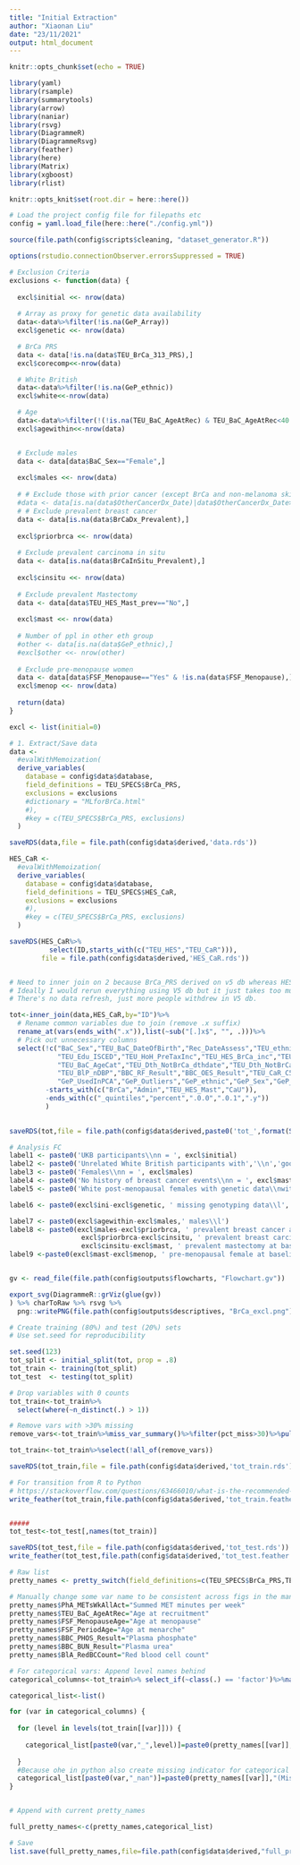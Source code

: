 ```yaml
---
title: "Initial Extraction"
author: "Xiaonan Liu"
date: "23/11/2021"
output: html_document
---
```


```r
knitr::opts_chunk$set(echo = TRUE)

library(yaml)
library(rsample)
library(summarytools)
library(arrow)
library(naniar)
library(rsvg)
library(DiagrammeR)
library(DiagrammeRsvg)
library(feather)
library(here)
library(Matrix)
library(xgboost)
library(rlist)

knitr::opts_knit$set(root.dir = here::here())

# Load the project config file for filepaths etc
config = yaml.load_file(here::here("./config.yml"))


```

```r

source(file.path(config$scripts$cleaning, "dataset_generator.R"))

options(rstudio.connectionObserver.errorsSuppressed = TRUE)

# Exclusion Criteria
exclusions <- function(data) {
  
  excl$initial <<- nrow(data)
  
  # Array as proxy for genetic data availability
  data<-data%>%filter(!is.na(GeP_Array))
  excl$genetic <<- nrow(data)

  # BrCa PRS
  data <- data[!is.na(data$TEU_BrCa_313_PRS),]
  excl$corecomp<<-nrow(data)

  # White British
  data<-data%>%filter(!is.na(GeP_ethnic))
  excl$white<<-nrow(data)

  # Age
  data<-data%>%filter(!(!is.na(TEU_BaC_AgeAtRec) & TEU_BaC_AgeAtRec<40 | TEU_BaC_AgeAtRec>=70))
  excl$agewithin<<-nrow(data)


  # Exclude males
  data <- data[data$BaC_Sex=="Female",]
  
  excl$males <<- nrow(data)
  
  # # Exclude those with prior cancer (except BrCa and non-melanoma skin cancer)
  #data <- data[is.na(data$OtherCancerDx_Date)|data$OtherCancerDx_Date>data$Rec_DateAssess,]
  # # Exclude prevalent breast cancer
  data <- data[is.na(data$BrCaDx_Prevalent),]
  
  excl$priorbrca <<- nrow(data)
  
  # Exclude prevalent carcinoma in situ
  data <- data[is.na(data$BrCaInSitu_Prevalent),]
  
  excl$cinsitu <<- nrow(data)
  
  # Exclude prevalent Mastectomy
  data <- data[data$TEU_HES_Mast_prev=="No",]
  
  excl$mast <<- nrow(data)
  
  # Number of ppl in other eth group
  #other <- data[is.na(data$GeP_ethnic),]
  #excl$other <<- nrow(other)
  
  # Exclude pre-menopause women
  data <- data[data$FSF_Menopause=="Yes" & !is.na(data$FSF_Menopause),]
  excl$menop <<- nrow(data)
  
  return(data)
}

excl <- list(initial=0)

# 1. Extract/Save data
data <-
  #evalWithMemoization(
  derive_variables(
    database = config$data$database,
    field_definitions = TEU_SPECS$BrCa_PRS,
    exclusions = exclusions
    #dictionary = "MLforBrCa.html"
    #),
    #key = c(TEU_SPECS$BrCa_PRS, exclusions)
  )

saveRDS(data,file = file.path(config$data$derived,'data.rds'))

HES_CaR <-
  #evalWithMemoization(
  derive_variables(
    database = config$data$database,
    field_definitions = TEU_SPECS$HES_CaR,
    exclusions = exclusions
    #),
    #key = c(TEU_SPECS$BrCa_PRS, exclusions)
  )

saveRDS(HES_CaR%>%
          select(ID,starts_with(c("TEU_HES","TEU_CaR"))),
        file = file.path(config$data$derived,'HES_CaR.rds'))



```

```r

# Need to inner join on 2 because BrCa_PRS derived on v5 db whereas HES_CaR was derived in V4 db
# Ideally I would rerun everything using V5 db but it just takes too much time (2 days) and we know that
# There's no data refresh, just more people withdrew in V5 db. 

tot<-inner_join(data,HES_CaR,by="ID")%>%
  # Rename common variables due to join (remove .x suffix)
  rename_at(vars(ends_with(".x")),list(~sub("[.]x$", "", .)))%>%
  # Pick out unnecessary columns
  select(!c("BaC_Sex","TEU_BaC_DateOfBirth","Rec_DateAssess","TEU_ethnicgrp","TEU_Rec_AssessCentre",
            "TEU_Edu_ISCED","TEU_HoH_PreTaxInc","TEU_HES_BrCa_inc","TEU_HES_BrCa_incdate","BaC_LostFUDate",
            "TEU_BaC_AgeCat","TEU_Dth_NotBrCa_dthdate","TEU_Dth_NotBrCa_dthcause","TEU_BlP_nSBP",
            "TEU_BlP_nDBP","BBC_RF_Result","BBC_OES_Result","TEU_CaR_C50_prev","TEU_CaR_D05_prev",
            "GeP_UsedInPCA","GeP_Outliers","GeP_ethnic","GeP_Sex","GeP_Batch","OtherCancerDx_Date"),
         -starts_with(c("BrCa","Admin","TEU_HES_Mast","CaU")),
         -ends_with(c("_quintiles","percent",".0.0",".0.1",".y"))
         )
  

saveRDS(tot,file = file.path(config$data$derived,paste0('tot_',format(Sys.time(), "%Y%m%d"),'.rds')))

```


```r

# Analysis FC
label1 <- paste0('UKB participants\\nn = ', excl$initial)
label2 <- paste0('Unrelated White British participants with','\\n','good quality genotyping data, aged between 40 and 70\\n','n = ', excl$agewithin)
label3 <- paste0('Females\\nn = ', excl$males)
label4 <- paste0('No history of breast cancer events\\nn = ', excl$mast)
label5 <- paste0('White post-menopausal females with genetic data\\nwithout prior breast cancer\\nn = ',excl$menop)

label6 <- paste0(excl$ini-excl$genetic, ' missing genotyping data\\l', excl$genetic-excl$corecomp, ' excluded in genetic quality control\\l', excl$corecomp-excl$white,' not of genetically White British ancestry\\l',excl$white-excl$agewithin,' outside the age range of [40,70) years\\l')

label7 <- paste0(excl$agewithin-excl$males,' males\\l')
label8 <- paste0(excl$males-excl$priorbrca, ' prevalent breast cancer at baseline\\l', 
                  excl$priorbrca-excl$cinsitu, ' prevalent breast carcinoma in situ at baseline\\l',
                  excl$cinsitu-excl$mast, ' prevalent mastectomy at baseline\\l')
label9 <-paste0(excl$mast-excl$menop, ' pre-menopausal female at baseline\\l')


gv <- read_file(file.path(config$outputs$flowcharts, "Flowchart.gv"))

export_svg(DiagrammeR::grViz(glue(gv))
) %>% charToRaw %>% rsvg %>%
  png::writePNG(file.path(config$outputs$descriptives, "BrCa_excl.png"))


```


```r

# Create training (80%) and test (20%) sets 
# Use set.seed for reproducibility

set.seed(123)
tot_split <- initial_split(tot, prop = .8)
tot_train <- training(tot_split)
tot_test  <- testing(tot_split)


```


```r

# Drop variables with 0 counts 
tot_train<-tot_train%>%
  select(where(~n_distinct(.) > 1))

# Remove vars with >30% missing
remove_vars<-tot_train%>%miss_var_summary()%>%filter(pct_miss>30)%>%pull(variable)

tot_train<-tot_train%>%select(!all_of(remove_vars))

saveRDS(tot_train,file = file.path(config$data$derived,'tot_train.rds'))

# For transition from R to Python
# https://stackoverflow.com/questions/63466010/what-is-the-recommended-way-to-access-data-from-r-data-table-in-python-can-i-av
write_feather(tot_train,file.path(config$data$derived,'tot_train.feather'))


#####
tot_test<-tot_test[,names(tot_train)]

saveRDS(tot_test,file = file.path(config$data$derived,'tot_test.rds'))
write_feather(tot_test,file.path(config$data$derived,'tot_test.feather'))


```


```r

# Raw list
pretty_names <- pretty_switch(field_definitions=c(TEU_SPECS$BrCa_PRS,TEU_SPECS$HES_CaR), return_type="list")

# Manually change some var name to be consistent across figs in the manuscript
pretty_names$PhA_METsWkAllAct="Summed MET minutes per week"
pretty_names$TEU_BaC_AgeAtRec="Age at recruitment"
pretty_names$FSF_MenopauseAge="Age at menopause"
pretty_names$FSF_PeriodAge="Age at menarche"
pretty_names$BBC_PHOS_Result="Plasma phosphate"
pretty_names$BBC_BUN_Result="Plasma urea"
pretty_names$BlA_RedBCCount="Red blood cell count"

# For categorical vars: Append level names behind
categorical_columns<-tot_train%>% select_if(~class(.) == 'factor')%>%names()

categorical_list<-list()

for (var in categorical_columns) {
  
  for (level in levels(tot_train[[var]])) {
    
    categorical_list[paste0(var,"_",level)]=paste0(pretty_names[[var]],"(",level,")")
    
  }
  #Because ohe in python also create missing indicator for categorical vars
  categorical_list[paste0(var,"_nan")]=paste0(pretty_names[[var]],"(Missing)")
}


# Append with current pretty_names

full_pretty_names<-c(pretty_names,categorical_list)

# Save
list.save(full_pretty_names,file=file.path(config$data$derived,"full_pretty_names.json"))
```




